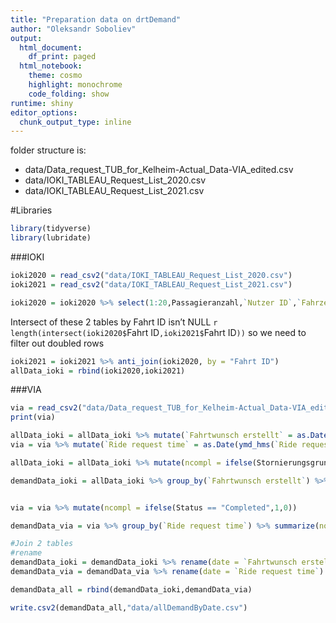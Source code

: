 ```yaml
---
title: "Preparation data on drtDemand"
author: "Oleksandr Soboliev"
output:
  html_document:
    df_print: paged
  html_notebook:
    theme: cosmo
    highlight: monochrome
    code_folding: show
runtime: shiny
editor_options:
  chunk_output_type: inline
---
```


folder structure is:

* data/Data_request_TUB_for_Kelheim-Actual_Data-VIA_edited.csv
* data/IOKI_TABLEAU_Request_List_2020.csv
* data/IOKI_TABLEAU_Request_List_2021.csv

#Libraries
```r
library(tidyverse)
library(lubridate)


```

###IOKI
```r
ioki2020 = read_csv2("data/IOKI_TABLEAU_Request_List_2020.csv")
ioki2021 = read_csv2("data/IOKI_TABLEAU_Request_List_2021.csv")
```

```r
ioki2020 = ioki2020 %>% select(1:20,Passagieranzahl,`Nutzer ID`,`Fahrzeug ID`,`Eindeutige Anfrage`,Ersteller)
```

Intersect of these 2 tables by Fahrt ID isn't NULL `r length(intersect(ioki2020$`Fahrt ID`,ioki2021$`Fahrt ID`))` so we need to filter out doubled rows
```r
ioki2021 = ioki2021 %>% anti_join(ioki2020, by = "Fahrt ID")
allData_ioki = rbind(ioki2020,ioki2021)
```

###VIA

```r
via = read_csv2("data/Data_request_TUB_for_Kelheim-Actual_Data-VIA_edited.csv")
print(via)
```

```r
allData_ioki = allData_ioki %>% mutate(`Fahrtwunsch erstellt` = as.Date(dmy_hms(`Fahrtwunsch erstellt`))) %>% filter(!is.na(`Fahrtwunsch erstellt`))
via = via %>% mutate(`Ride request time` = as.Date(ymd_hms(`Ride request time`)))


```

```r
allData_ioki = allData_ioki %>% mutate(ncompl = ifelse(Stornierungsgrund == "ride_completed",1,0))

demandData_ioki = allData_ioki %>% group_by(`Fahrtwunsch erstellt`) %>% summarize(noRides = sum(ncompl),noRequests = n())


via = via %>% mutate(ncompl = ifelse(Status == "Completed",1,0))

demandData_via = via %>% group_by(`Ride request time`) %>% summarize(noRides = sum(ncompl,na.rm = TRUE),noRequests = n())

#Join 2 tables
#rename
demandData_ioki = demandData_ioki %>% rename(date = `Fahrtwunsch erstellt`)
demandData_via = demandData_via %>% rename(date = `Ride request time`)

demandData_all = rbind(demandData_ioki,demandData_via)

write.csv2(demandData_all,"data/allDemandByDate.csv")

```